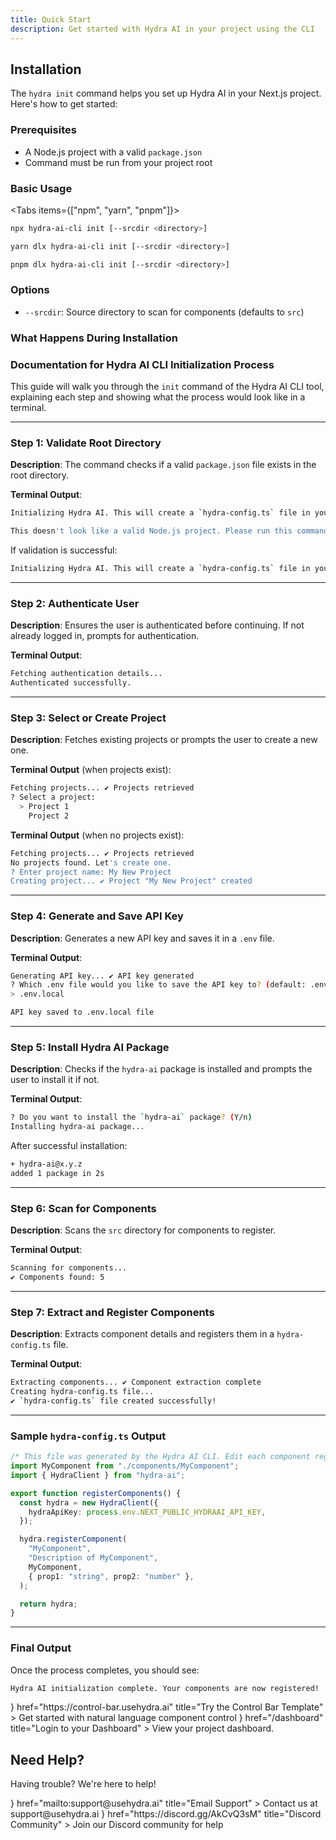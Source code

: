 ```yaml
---
title: Quick Start
description: Get started with Hydra AI in your project using the CLI
---
```



## Installation

The `hydra init` command helps you set up Hydra AI in your Next.js project. Here's how to get started:

### Prerequisites

- A Node.js project with a valid `package.json`
- Command must be run from your project root

### Basic Usage

<Tabs items={["npm", "yarn", "pnpm"]}>

```bash tab="npm"
npx hydra-ai-cli init [--srcdir <directory>]
```

```bash tab="yarn"
yarn dlx hydra-ai-cli init [--srcdir <directory>]
```

```bash tab="pnpm"
pnpm dlx hydra-ai-cli init [--srcdir <directory>]
```

</Tabs>

### Options

- `--srcdir`: Source directory to scan for components (defaults to `src`)

### What Happens During Installation

### Documentation for Hydra AI CLI Initialization Process

This guide will walk you through the `init` command of the Hydra AI CLI tool, explaining each step and showing what the process would look like in a terminal.

---

### Step 1: Validate Root Directory

**Description**: The command checks if a valid `package.json` file exists in the root directory.

**Terminal Output**:

```bash title="Terminal Output - Root Directory Validation"
Initializing Hydra AI. This will create a `hydra-config.ts` file in your project, with initial component registrations.

This doesn't look like a valid Node.js project. Please run this command from the root of your project, where the `package.json` file is located.
```

If validation is successful:

```bash title="Terminal Output - Validation Success"
Initializing Hydra AI. This will create a `hydra-config.ts` file in your project, with initial component registrations.
```

---

### Step 2: Authenticate User

**Description**: Ensures the user is authenticated before continuing. If not already logged in, prompts for authentication.

**Terminal Output**:

```bash title="Terminal Output - Authenticate User"
Fetching authentication details...
Authenticated successfully.
```

---

### Step 3: Select or Create Project

**Description**: Fetches existing projects or prompts the user to create a new one.

**Terminal Output** (when projects exist):

```bash title="Terminal Output - Select or Create Project"
Fetching projects... ✔ Projects retrieved
? Select a project:
  > Project 1
    Project 2
```

**Terminal Output** (when no projects exist):

```bash title="Terminal Output - No Projects Found"
Fetching projects... ✔ Projects retrieved
No projects found. Let's create one.
? Enter project name: My New Project
Creating project... ✔ Project "My New Project" created
```

---

### Step 4: Generate and Save API Key

**Description**: Generates a new API key and saves it in a `.env` file.

**Terminal Output**:

```bash title="Terminal Output - Generate and Save API Key"
Generating API key... ✔ API key generated
? Which .env file would you like to save the API key to? (default: .env.local)
> .env.local

API key saved to .env.local file
```

---

### Step 5: Install Hydra AI Package

**Description**: Checks if the `hydra-ai` package is installed and prompts the user to install it if not.

**Terminal Output**:

```bash title="Terminal Output - Install Hydra AI Package"
? Do you want to install the `hydra-ai` package? (Y/n)
Installing hydra-ai package...
```

After successful installation:

```bash title="Terminal Output - Install Hydra AI Package"
+ hydra-ai@x.y.z
added 1 package in 2s
```

---

### Step 6: Scan for Components

**Description**: Scans the `src` directory for components to register.

**Terminal Output**:

```bash title="Terminal Output - Scan for Components"
Scanning for components...
✔ Components found: 5
```

---

### Step 7: Extract and Register Components

**Description**: Extracts component details and registers them in a `hydra-config.ts` file.

**Terminal Output**:

```bash title="Terminal Output - Extract and Register Components"
Extracting components... ✔ Component extraction complete
Creating hydra-config.ts file...
✔ `hydra-config.ts` file created successfully!
```

---

### Sample `hydra-config.ts` Output

```typescript title="src/hydra-config.ts"
/* This file was generated by the Hydra AI CLI. Edit each component registration as needed. */
import MyComponent from "./components/MyComponent";
import { HydraClient } from "hydra-ai";

export function registerComponents() {
  const hydra = new HydraClient({
    hydraApiKey: process.env.NEXT_PUBLIC_HYDRAAI_API_KEY,
  });

  hydra.registerComponent(
    "MyComponent",
    "Description of MyComponent",
    MyComponent,
    { prop1: "string", prop2: "number" },
  );

  return hydra;
}
```

---

### Final Output

Once the process completes, you should see:

```bash title="Terminal Output - Final Output"
Hydra AI initialization complete. Your components are now registered!
```


<Cards>
  <Card
    icon={<NavigationIcon />}
    href="https://control-bar.usehydra.ai"
    title="Try the Control Bar Template"
  >
    Get started with natural language component control
  </Card>
  <Card
    icon={<LayoutDashboardIcon />}
    href="/dashboard"
    title="Login to your Dashboard"
  >
    View your project dashboard.
  </Card>
</Cards>

## Need Help?

Having trouble? We're here to help!


<Cards>
  <Card
    icon={<MailIcon />}
    href="mailto:support@usehydra.ai"
    title="Email Support"
  >
    Contact us at support@usehydra.ai
  </Card>
  <Card
    icon={<MessageCircleIcon />}
    href="https://discord.gg/AkCvQ3sM"
    title="Discord Community"
  >
    Join our Discord community for help
  </Card>
</Cards>
